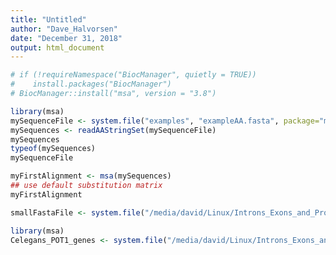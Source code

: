 ```yaml
---
title: "Untitled"
author: "Dave_Halvorsen"
date: "December 31, 2018"
output: html_document
---
```


```r
# if (!requireNamespace("BiocManager", quietly = TRUE))
#    install.packages("BiocManager")
# BiocManager::install("msa", version = "3.8")
```

```r
library(msa)
mySequenceFile <- system.file("examples", "exampleAA.fasta", package="msa")
mySequences <- readAAStringSet(mySequenceFile)
mySequences
typeof(mySequences)
mySequenceFile
```

```r
myFirstAlignment <- msa(mySequences)
## use default substitution matrix
myFirstAlignment
```



```r
smallFastaFile <- system.file("/media/david/Linux/Introns_Exons_and_Promoters/Multiple_Sequence_Alignment/all_pot-1_homologs_Caenorhabditis_elegans.fasta", package = "seqinr")
```

```r
library(msa)
Celegans_POT1_genes <- system.file("/media/david/Linux/Introns_Exons_and_Promoters/Celegans_POT1_ALT/DNA/Celegans_POT1_genes.fasta")
```

